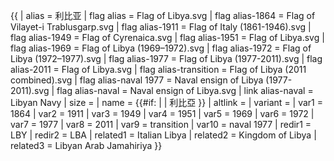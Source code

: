{{ {{{1<noinclude>|country showdata</noinclude>}}}
| alias = 利比亚
| flag alias = Flag of Libya.svg
| flag alias-1864 = Flag of Vilayet-i Trablusgarp.svg
| flag alias-1911 = Flag of Italy (1861-1946).svg
| flag alias-1949 = Flag of Cyrenaica.svg
| flag alias-1951 = Flag of Libya.svg
| flag alias-1969 = Flag of Libya (1969–1972).svg
| flag alias-1972 = Flag of Libya (1972–1977).svg
| flag alias-1977 = Flag of Libya (1977-2011).svg
| flag alias-2011 = Flag of Libya.svg
| flag alias-transition = Flag of Libya (2011 combined).svg
| flag alias-naval 1977 = Naval ensign of Libya (1977-2011).svg
| flag alias-naval = Naval ensign of Libya.svg
| link alias-naval = Libyan Navy
| size = {{{size|}}}
| name = {{#if: {{{name|}}} | {{{name|}}} | 利比亞 }}
| altlink = {{{altlink|}}}
| variant = {{{variant|}}}
<noinclude>
| var1 = 1864
| var2 = 1911
| var3 = 1949
| var4 = 1951
| var5 = 1969
| var6 = 1972
| var7 = 1977
| var8 = 2011
| var9 = transition
| var10 = naval 1977
| redir1 = LBY
| redir2 = LBA
| related1 = Italian Libya
| related2 = Kingdom of Libya
| related3 = Libyan Arab Jamahiriya
</noinclude>
}}<noinclude>
</noinclude>